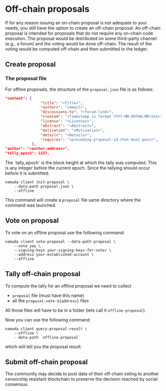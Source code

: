 
# Off-chain proposals

If for any reason issuing an on-chain proposal is not adequate to your needs, you still have the option to create an off-chain proposal. An off-chain proposal is intended for proposals that do not require any on-chain code execution. The proposal would be distributed on some third-party channel (e.g., a forum) and the voting would be done off-chain. The result of the voting would be computed off-chain and then submitted to the ledger.

## Create proposal

### The proposal file

For offline proposals, the structure of the `proposal.json` file is as follows:

```json
"content": {
                "title": "<Title>",
                "authors": "<email>",
                "discussions-to": "<forum-link>",
                "created": "<Timestamp in format YYYY-MM-DDTHH:MM:SSZ>",
                "license": "<Licences>",
                "abstract": "<Abstract>",
                "motivation": "<Motivation>",
                "details": "<Details>",
                "requires": "<preceding-proposal-id-that-must-pass>",
            },
"author": "<author-address>",
"tally_epoch": 1337,
```

<Callout>
The `tally_epoch` is the block height at which the tally was computed. This is any integer before the current epoch. Since the tallying should occur before it is submitted.
</Callout>

```shell copy
namada client init-proposal \
    --data-path proposal.json \
    --offline
```

This command will create a `proposal` file same directory where the command was launched.

## Vote on proposal

To vote on an offline proposal use the following command:

```shell copy
namada client vote-proposal --data-path proposal \
    --vote yay \
    --signing-keys your-signing-keys-for-voter \
    --address your-established-account \
    --offline
```

## Tally off-chain proposal

To compute the tally for an offline proposal we need to collect

- `proposal` file (must have this name)
- all the `proposal-vote-${address}` files

All those files will have to be in a folder (lets call it `offline-proposal`).

Now you can use the following command:

```shell copy
namada client query-proposal-result \
    --offline \
    --data-path `offline-proposal`
```

which will tell you the proposal result.

## Submit off-chain proposal
<Callout type="info">
The community may decide to post data of their off-chain voting to another censorship resistant blockchain to preserve the decision reached by social consensus.
</Callout>